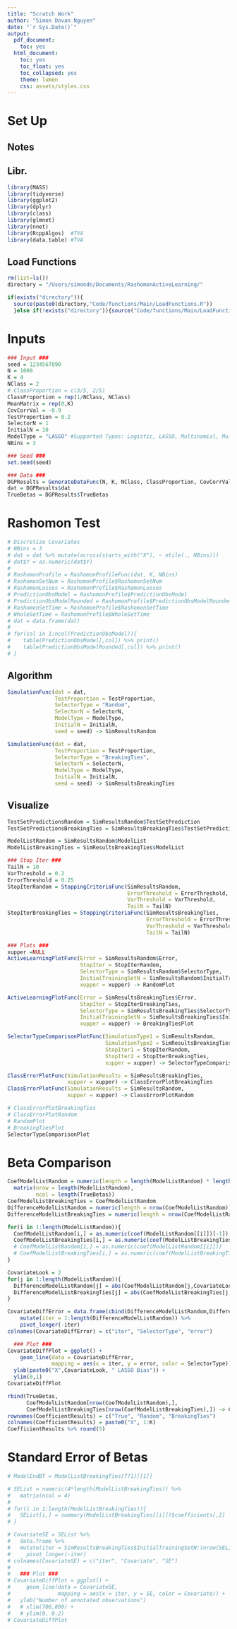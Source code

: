 ```yaml
---
title: "Scratch Work"
author: "Simon Dovan Nguyen"
date: "`r Sys.Date()`"
output:
  pdf_document:
    toc: yes
  html_document:
    toc: yes
    toc_float: yes
    toc_collapsed: yes
    theme: lumen
    css: assets/styles.css
---
```


# Set Up

## Notes

## Libr.

```r
library(MASS)
library(tidyverse)
library(ggplot2)
library(dplyr)
library(class)
library(glmnet)
library(nnet)
library(RcppAlgos)  #TVA
library(data.table) #TVA
```


## Load Functions


```r
rm(list=ls())
directory = "/Users/simondn/Documents/RashomonActiveLearning/"

if(exists("directory")){
  source(paste0(directory,"Code/functions/Main/LoadFunctions.R"))
  }else if(!exists("directory")){source("Code/functions/Main/LoadFunctions.R")}

```


# Inputs
```r
### Input ###
seed = 1234567890
N = 1000
K = 4
NClass = 2
# ClassProportion = c(3/5, 2/5)
ClassProportion = rep(1/NClass, NClass)
MeanMatrix = rep(0,K)
CovCorrVal = -0.9
TestProportion = 0.2
SelectorN = 1
InitialN = 10
ModelType = "LASSO" #Supported Types: Logistic, LASSO, Multinomial, MultinomLASSO, RandomForest
NBins = 3
```


```r
### Seed ###
set.seed(seed)

### Data ###
DGPResults = GenerateDataFunc(N, K, NClass, ClassProportion, CovCorrVal, NBins = NBins)
dat = DGPResults$dat
TrueBetas = DGPResults$TrueBetas
```

# Rashomon Test
```r
# Discretize Covariates
# NBins = 3
# dat = dat %>% mutate(across(starts_with("X"), ~ ntile(., NBins)))
# dat$Y = as.numeric(dat$Y)
# 
# RashomonProfile = RashomonProfileFunc(dat, K, NBins)
# RashomonSetNum = RashomonProfile$RashomonSetNum
# RashomonLosses = RashomonProfile$RashomonLosses
# PredictionObsModel = RashomonProfile$PredictionObsModel
# PredictionObsModelRounded = RashomonProfile$PredictionObsModelRounded
# RashomonSetTime = RashomonProfile$RashomonSetTime
# WholeSetTime = RashomonProfile$WholeSetTime
# dat = data.frame(dat)
# 
# for(col in 1:ncol(PredictionObsModel)){
#    table(PredictionObsModel[,col]) %>% print()
#    table(PredictionObsModelRounded[,col]) %>% print()
# }
```


## Algorithm

```r
SimulationFunc(dat = dat,
               TestProportion = TestProportion,
               SelectorType = "Random",
               SelectorN = SelectorN,
               ModelType = ModelType,
               InitialN = InitialN,
               seed = seed) -> SimResultsRandom

SimulationFunc(dat = dat,
               TestProportion = TestProportion,
               SelectorType = "BreakingTies",
               SelectorN = SelectorN,
               ModelType = ModelType,
               InitialN = InitialN,
               seed = seed) -> SimResultsBreakingTies

```

## Visualize

```r
TestSetPredictionsRandom = SimResultsRandom$TestSetPrediction
TestSetPredictionsBreakingTies = SimResultsBreakingTies$TestSetPrediction

ModelListRandom = SimResultsRandom$ModelList
ModelListBreakingTies = SimResultsBreakingTies$ModelList
```


```r
### Stop Iter ###
TailN = 10
VarThreshold = 0.2
ErrorThreshold = 0.25
StopIterRandom = StoppingCriteriaFunc(SimResultsRandom, 
                                      ErrorThreshold = ErrorThreshold,
                                      VarThreshold = VarThreshold, 
                                      TailN = TailN)
StopIterBreakingTies = StoppingCriteriaFunc(SimResultsBreakingTies, 
                                            ErrorThreshold = ErrorThreshold,
                                            VarThreshold = VarThreshold, 
                                            TailN = TailN)

### Plots ###
xupper =NULL
ActiveLearningPlotFunc(Error = SimResultsRandom$Error,
                       StopIter = StopIterRandom,
                       SelectorType = SimResultsRandom$SelectorType,
                       InitialTrainingSetN = SimResultsRandom$InitialTrainingSetN,
                       xupper = xupper) -> RandomPlot

ActiveLearningPlotFunc(Error = SimResultsBreakingTies$Error,
                       StopIter = StopIterBreakingTies,
                       SelectorType = SimResultsBreakingTies$SelectorType,
                       InitialTrainingSetN = SimResultsBreakingTies$InitialTrainingSetN,
                       xupper = xupper) -> BreakingTiesPlot

SelectorTypeComparisonPlotFunc(SimulationType1 = SimResultsRandom,
                               SimulationType2 = SimResultsBreakingTies,
                               StopIter1 = StopIterRandom,
                               StopIter2 = StopIterBreakingTies,
                               xupper = xupper) -> SelectorTypeComparisonPlot

ClassErrorPlotFunc(SimulationResults = SimResultsBreakingTies,
                   xupper = xupper) -> ClassErrorPlotBreakingTies
ClassErrorPlotFunc(SimulationResults = SimResultsRandom,
                   xupper = xupper) -> ClassErrorPlotRandom
```


```r
# ClassErrorPlotBreakingTies
# ClassErrorPlotRandom
# RandomPlot
# BreakingTiesPlot
SelectorTypeComparisonPlot
```


# Beta Comparison
```r
CoefModelListRandom = numeric(length = length(ModelListRandom) * length(TrueBetas)) %>%
  matrix(nrow = length(ModelListRandom),
         ncol = length(TrueBetas))
CoefModelListBreakingTies = CoefModelListRandom
DifferenceModelListRandom = numeric(length = nrow(CoefModelListRandom))
DifferenceModelListBreakingTies = numeric(length = nrow(CoefModelListRandom))

for(i in 1:length(ModelListRandom)){
  CoefModelListRandom[i,] = as.numeric(coef(ModelListRandom[[i]])[-1])
  CoefModelListBreakingTies[i,] = as.numeric(coef(ModelListBreakingTies[[i]])[-1])
  # CoefModelListRandom[i,] = as.numeric(coef(ModelListRandom[[i]]))
  # CoefModelListBreakingTies[i,] = as.numeric(coef(ModelListBreakingTies[[i]]))
}
```

```r
CovariateLook = 2
for(j in 1:length(ModelListRandom)){
  DifferenceModelListRandom[j] = abs(CoefModelListRandom[j,CovariateLook] - TrueBetas[CovariateLook])
  DifferenceModelListBreakingTies[j] = abs(CoefModelListBreakingTies[j,CovariateLook] - TrueBetas[CovariateLook])
}
```


```r
CovariateDiffError = data.frame(cbind(DifferenceModelListRandom,DifferenceModelListBreakingTies)) %>%
    mutate(iter = 1:length(DifferenceModelListRandom)) %>%
    pivot_longer(-iter)
colnames(CovariateDiffError) = c("iter", "SelectorType", "error")

  ### Plot ###
CovariateDiffPlot = ggplot() +
    geom_line(data = CovariateDiffError,
              mapping = aes(x = iter, y = error, color = SelectorType)) +
  ylab(paste0("X",CovariateLook, " LASSO Bias")) +
  ylim(0,1)
CovariateDiffPlot
```
```r
rbind(TrueBetas,
      CoefModelListRandom[nrow(CoefModelListRandom),],
      CoefModelListBreakingTies[nrow(CoefModelListBreakingTies),]) -> CoefficientResults
rownames(CoefficientResults) = c("True", "Random", "BreakingTies")
colnames(CoefficientResults) = paste0("X", 1:K)
CoefficientResults %>% round(5)
```

# Standard Error of Betas
```r
# ModelEndBT = ModelListBreakingTies[771][[1]]
```

```r
# SEList = numeric(4*length(ModelListBreakingTies)) %>% 
#   matrix(ncol = 4)
# 
# for(i in 1:length(ModelListBreakingTies)){
#   SEList[i,] = summary(ModelListBreakingTies[[i]])$coefficients[,2]
# }
```

```r
# CovariateSE = SEList %>% 
#   data.frame %>%
#   mutate(iter = SimResultsBreakingTies$InitialTrainingSetN:(nrow(SEList)+SimResultsBreakingTies$InitialTrainingSetN-1)) %>%
#     pivot_longer(-iter)
# colnames(CovariateSE) = c("iter", "Covariate", "SE")
# 
#   ### Plot ###
# CovariateDiffPlot = ggplot() + 
#     geom_line(data = CovariateSE,
#               mapping = aes(x = iter, y = SE, color = Covariate)) + 
#   ylab("Number of annotated observations")
#   # xlim(700,800) +
#   # ylim(0, 0.2)
# CovariateDiffPlot
```




